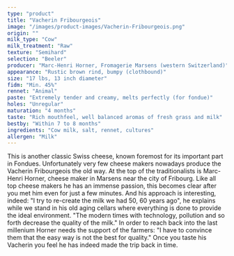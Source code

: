 ```yaml
---
type: "product"
title: "Vacherin Fribourgeois"
image: "/images/product-images/Vacherin-Fribourgeois.png"
origin: ""
milk_type: "Cow"
milk_treatment: "Raw"
texture: "Semihard"
selection: "Beeler"
producer: "Marc-Henri Horner, Fromagerie Marsens (western Switzerland)"
appearance: "Rustic brown rind, bumpy (clothbound)"
size: "17 lbs, 13 inch diameter"
fidm: "Min. 45%"
rennet: "Animal"
paste: "Extremely tender and creamy, melts perfectly (for fondue)"
holes: "Unregular"
maturation: "4 months"
taste: "Rich mouthfeel, well balanced aromas of fresh grass and milk"
bestby: "Within 7 to 8 months"
ingredients: "Cow milk, salt, rennet, cultures"
allergen: "Milk"
---
```


This is another classic Swiss cheese, known foremost for its important part in Fondues. Unfortunately very few cheese makers nowadays produce the Vacherin Fribourgeois the old way. At the top of the traditionalists is Marc-Henri Horner, cheese maker in Marsens near the city of Fribourg. Like all top cheese makers he has an immense passion, this becomes clear after you met him even for just a few minutes. And his approach is interesting, indeed: "I try to re-create the milk we had 50, 60 years ago", he explains while we stand in his old aging cellars where everything is done to provide the ideal environment. "The modern times with technology, pollution and so forth decrease the quality of the milk." In order to reach back into the last millenium Horner needs the support of the farmers: "I have to convince them that the easy way is not the best for quality." Once you taste his Vacherin you feel he has indeed made the trip back in time.
